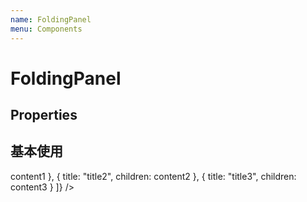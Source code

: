 ```yaml
---
name: FoldingPanel
menu: Components
---
```




# FoldingPanel

## Properties

<Props of={FoldingPanel} />

## 基本使用

<Playground>
  <FoldingPanel
    data={[
      { title: "title1", children: <span>content1</span> },
      { title: "title2", children: <span>content2</span> },
      { title: "title3", children: <span>content3</span> }
    ]}
  />
</Playground>